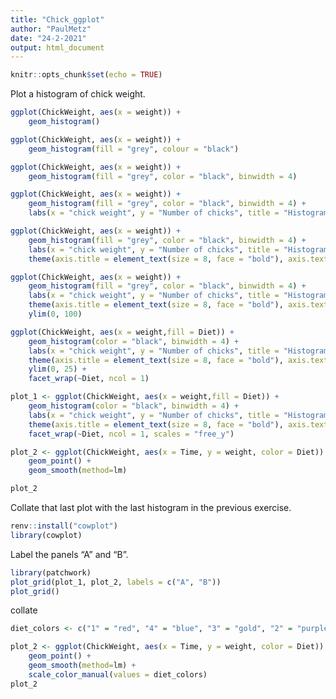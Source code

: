 ```yaml
---
title: "Chick_ggplot"
author: "PaulMetz"
date: "24-2-2021"
output: html_document
---
```


```r
knitr::opts_chunk$set(echo = TRUE)
```

Plot a histogram of chick weight.

```r

ggplot(ChickWeight, aes(x = weight)) +
    geom_histogram()
```

```r

ggplot(ChickWeight, aes(x = weight)) +
    geom_histogram(fill = "grey", colour = "black")
```



```r

ggplot(ChickWeight, aes(x = weight)) +
    geom_histogram(fill = "grey", color = "black", binwidth = 4)
```


```r

ggplot(ChickWeight, aes(x = weight)) +
    geom_histogram(fill = "grey", color = "black", binwidth = 4) +
    labs(x = "chick weight", y = "Number of chicks", title = "Histogram of chick weights", subtitle = "chickweight dataset")
```

```r

ggplot(ChickWeight, aes(x = weight)) +
    geom_histogram(fill = "grey", color = "black", binwidth = 4) +
    labs(x = "chick weight", y = "Number of chicks", title = "Histogram of chick weights", subtitle = "chickweight dataset") +
    theme(axis.title = element_text(size = 8, face = "bold"), axis.text.x = element_text(size = 14, angle = 30, hjust = 1, color = "gold"))
```


```r

ggplot(ChickWeight, aes(x = weight)) +
    geom_histogram(fill = "grey", color = "black", binwidth = 4) +
    labs(x = "chick weight", y = "Number of chicks", title = "Histogram of chick weights", subtitle = "chickweight dataset") +
    theme(axis.title = element_text(size = 8, face = "bold"), axis.text.x = element_text(size = 14, angle = 30, hjust = 1, color = "gold")) +
    ylim(0, 100)
```

```r

ggplot(ChickWeight, aes(x = weight,fill = Diet)) +
    geom_histogram(color = "black", binwidth = 4) +
    labs(x = "chick weight", y = "Number of chicks", title = "Histogram of chick weights", subtitle = "chickweight dataset") +
    theme(axis.title = element_text(size = 8, face = "bold"), axis.text.x = element_text(size = 14, angle = 30, hjust = 1, color = "gold")) +
    ylim(0, 25) +
    facet_wrap(~Diet, ncol = 1)
```

```r

plot_1 <- ggplot(ChickWeight, aes(x = weight,fill = Diet)) +
    geom_histogram(color = "black", binwidth = 4) +
    labs(x = "chick weight", y = "Number of chicks", title = "Histogram of chick weights", subtitle = "chickweight dataset") +
    theme(axis.title = element_text(size = 8, face = "bold"), axis.text.x = element_text(size = 14, angle = 30, hjust = 1, color = "gold")) +
    facet_wrap(~Diet, ncol = 1, scales = "free_y")
```


```r

plot_2 <- ggplot(ChickWeight, aes(x = Time, y = weight, color = Diet)) +
    geom_point() +
    geom_smooth(method=lm)

plot_2
```



Collate that last plot with the last histogram in the previous exercise.
```r
renv::install("cowplot")
library(cowplot)
```

Label the panels "A" and "B".


```r
library(patchwork)
plot_grid(plot_1, plot_2, labels = c("A", "B"))
plot_grid()
```


collate


```r

diet_colors <- c("1" = "red", "4" = "blue", "3" = "gold", "2" = "purple")

plot_2 <- ggplot(ChickWeight, aes(x = Time, y = weight, color = Diet)) +
    geom_point() +
    geom_smooth(method=lm) +
    scale_color_manual(values = diet_colors)
plot_2
```


































































